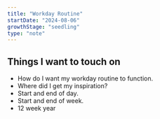 ```yaml
---
title: "Workday Routine"
startDate: "2024-08-06"
growthStage: "seedling"
type: "note"
---
```


## Things I want to touch on
- How do I want my workday routine to function.
- Where did I get my inspiration?
- Start and end of day.
- Start and end of week.
- 12 week year
